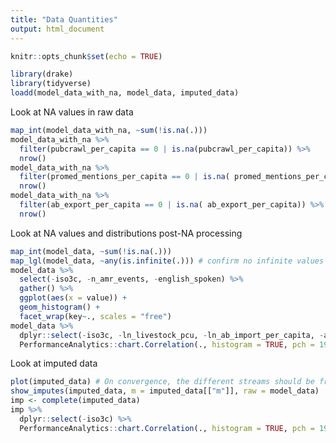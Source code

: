```yaml
---
title: "Data Quantities"
output: html_document
---
```


```r
knitr::opts_chunk$set(echo = TRUE)
```

```r
library(drake)
library(tidyverse)
loadd(model_data_with_na, model_data, imputed_data)
```

Look at NA values in raw data
```r
map_int(model_data_with_na, ~sum(!is.na(.)))
model_data_with_na %>% 
  filter(pubcrawl_per_capita == 0 | is.na(pubcrawl_per_capita)) %>%
  nrow()
model_data_with_na %>% 
  filter(promed_mentions_per_capita == 0 | is.na( promed_mentions_per_capita)) %>%
  nrow()
model_data_with_na %>% 
  filter(ab_export_per_capita == 0 | is.na( ab_export_per_capita)) %>%
  nrow()

```

Look at NA values and distributions  post-NA processing

```r
map_int(model_data, ~sum(!is.na(.)))
map_lgl(model_data, ~any(is.infinite(.))) # confirm no infinite values
model_data %>%
  select(-iso3c, -n_amr_events, -english_spoken) %>%
  gather() %>%
  ggplot(aes(x = value)) +
  geom_histogram() + 
  facet_wrap(key~., scales = "free")
model_data %>%
  dplyr::select(-iso3c, -ln_livestock_pcu, -ln_ab_import_per_capita, -ab_export_bin, -english_spoken) %>%
  PerformanceAnalytics::chart.Correlation(., histogram = TRUE, pch = 19, method = "spearman")

```

Look at imputed data

```r
plot(imputed_data) # On convergence, the different streams should be freely intermingled with one another, without showing any definite trends. Convergence is diagnosed when the variance between different sequences is no larger than the variance within each individual sequence.
show_imputes(imputed_data, m = imputed_data[["m"]], raw = model_data)
imp <- complete(imputed_data)
imp %>%
  dplyr::select(-iso3c) %>%
  PerformanceAnalytics::chart.Correlation(., histogram = TRUE, pch = 19, method = "spearman")
```

